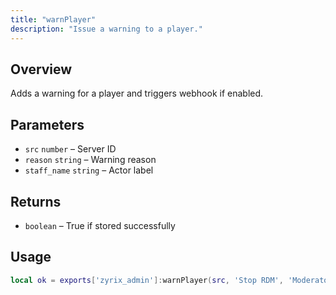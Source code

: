 ```yaml
---
title: "warnPlayer"
description: "Issue a warning to a player."
---
```


## Overview
Adds a warning for a player and triggers webhook if enabled.

## Parameters
- `src` `number` – Server ID
- `reason` `string` – Warning reason
- `staff_name` `string` – Actor label

## Returns
- `boolean` – True if stored successfully

## Usage
```lua
local ok = exports['zyrix_admin']:warnPlayer(src, 'Stop RDM', 'Moderator')